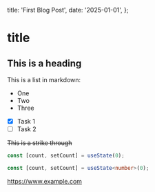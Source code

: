   title: 'First Blog Post',
  date: '2025-01-01',
};

# title

## This is a heading

This is a list in markdown:

- One
- Two
- Three

- [x] Task 1
- [ ] Task 2

~~This is a strike through~~

```js
const [count, setCount] = useState(0);
```

```ts
const [count, setCount] = useState<number>(0);
```

https://www.example.com
